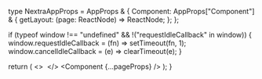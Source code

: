 

type NextraAppProps = AppProps & {
  Component: AppProps["Component"] & {
    getLayout: (page: ReactNode) => ReactNode;
  };
};

<!-- Shim requestIdleCallback in Safari -->
if (typeof window !== "undefined" && !("requestIdleCallback" in window)) {
  window.requestIdleCallback = (fn) => setTimeout(fn, 1);
  window.cancelIdleCallback = (e) => clearTimeout(e);
}

  return (
    <SSRProvider>
      <>
        <svg height="0px" width="0px">
          <defs>
            <linearGradient id="pink-gradient" x1="0%" y1="0%" x2="100%" y2="100%">
              <stop offset="0%" stopColor="rgba(156, 81, 161, 1)" />
              <stop offset="70%" stopColor="rgba(255, 30, 86, 1)" />
            </linearGradient>
          </defs>
        </svg>
      </>
      <Component {...pageProps} />
      <Analytics />
    </SSRProvider>
  );
}
